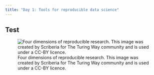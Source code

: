 ```yaml
---
title: "Day 1: Tools for reproducible data science"
---
```


## Test

![Four dimensions of reproducible research. This image was created by Scriberia for The Turing Way community and is used under a CC-BY licence.](images/paste-2A9C2B9E.png)
